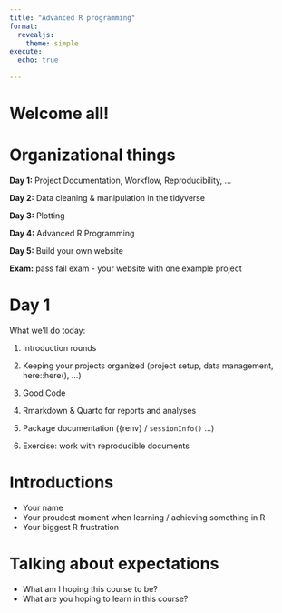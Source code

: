 ```yaml
---
title: "Advanced R programming"
format: 
  revealjs:
    theme: simple
execute: 
  echo: true
  
---
```


# Welcome all!


# Organizational things {.smaller}


**Day 1:** Project Documentation, Workflow, Reproducibility, …

**Day 2:** Data cleaning & manipulation in the tidyverse

**Day 3:** Plotting

**Day 4:** Advanced R Programming 

**Day 5:** Build your own website 

<p>

:::{.fragment}
**Exam:** pass fail exam - your website with one example project
:::

# Day 1 {.smaller}

What we'll do today:

1.  Introduction rounds

2.  Keeping your projects organized (project setup, data management, here::here(), ...)

3.  Good Code

4.  Rmarkdown & Quarto for reports and analyses

5.  Package documentation ({renv} / `sessionInfo()` ...)

6.  Exercise: work with reproducible documents 


# Introductions

- Your name
- Your proudest moment when learning / achieving something in R
- Your biggest R frustration 


# Talking about expectations

- What am I hoping this course to be?
- What are you hoping to learn in this course?